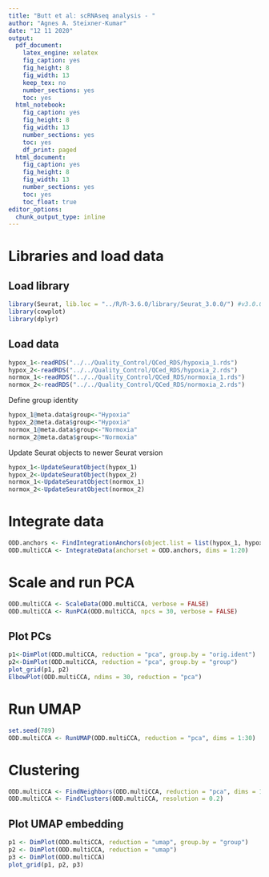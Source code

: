```yaml
---
title: "Butt et al: scRNAseq analysis - "
author: "Agnes A. Steixner-Kumar"
date: "12 11 2020"
output: 
  pdf_document:
    latex_engine: xelatex 
    fig_caption: yes
    fig_height: 8
    fig_width: 13
    keep_tex: no
    number_sections: yes
    toc: yes
  html_notebook: 
    fig_caption: yes
    fig_height: 8
    fig_width: 13
    number_sections: yes
    toc: yes
    df_print: paged
  html_document: 
    fig_caption: yes
    fig_height: 8
    fig_width: 13
    number_sections: yes
    toc: yes
    toc_float: true
editor_options: 
  chunk_output_type: inline
---
```


# Libraries and load data
## Load library
```r
library(Seurat, lib.loc = "../R/R-3.6.0/library/Seurat_3.0.0/") #v3.0.0
library(cowplot)
library(dplyr)
```

## Load data
```r
hypox_1<-readRDS("../../Quality_Control/QCed_RDS/hypoxia_1.rds")
hypox_2<-readRDS("../../Quality_Control/QCed_RDS/hypoxia_2.rds")
normox_1<-readRDS("../../Quality_Control/QCed_RDS/normoxia_1.rds")
normox_2<-readRDS("../../Quality_Control/QCed_RDS/normoxia_2.rds")
```

Define group identity
```r
hypox_1@meta.data$group<-"Hypoxia"
hypox_2@meta.data$group<-"Hypoxia"
normox_1@meta.data$group<-"Normoxia"
normox_2@meta.data$group<-"Normoxia"
```

Update Seurat objects to newer Seurat version
```r
hypox_1<-UpdateSeuratObject(hypox_1)
hypox_2<-UpdateSeuratObject(hypox_2)
normox_1<-UpdateSeuratObject(normox_1)
normox_2<-UpdateSeuratObject(normox_2)
```

# Integrate data
```r
ODD.anchors <- FindIntegrationAnchors(object.list = list(hypox_1, hypox_2, normox_1, normox_2), dims = 1:20)
ODD.multiCCA <- IntegrateData(anchorset = ODD.anchors, dims = 1:20)
```

# Scale and run PCA
```r
ODD.multiCCA <- ScaleData(ODD.multiCCA, verbose = FALSE)
ODD.multiCCA <- RunPCA(ODD.multiCCA, npcs = 30, verbose = FALSE)
```

## Plot PCs
```r
p1<-DimPlot(ODD.multiCCA, reduction = "pca", group.by = "orig.ident")
p2<-DimPlot(ODD.multiCCA, reduction = "pca", group.by = "group")
plot_grid(p1, p2)
ElbowPlot(ODD.multiCCA, ndims = 30, reduction = "pca")
```

# Run UMAP
```r
set.seed(789)
ODD.multiCCA <- RunUMAP(ODD.multiCCA, reduction = "pca", dims = 1:30)
```

# Clustering
```r
ODD.multiCCA <- FindNeighbors(ODD.multiCCA, reduction = "pca", dims = 1:30)
ODD.multiCCA <- FindClusters(ODD.multiCCA, resolution = 0.2)
```

## Plot UMAP embedding
```r
p1 <- DimPlot(ODD.multiCCA, reduction = "umap", group.by = "group")
p2 <- DimPlot(ODD.multiCCA, reduction = "umap")
p3 <- DimPlot(ODD.multiCCA)
plot_grid(p1, p2, p3)
```